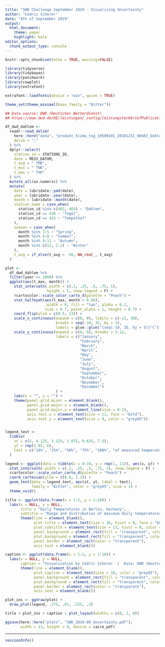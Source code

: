 ```yaml
---
title: "SWD Challenge September 2019 - Visualizing Uncertainty"
author: "Cedric Scherer"
date: "8th of September 2019"
output:
  html_document:
    theme: paper
    highlight: kate
editor_options: 
  chunk_output_type: console
---
```


```r
knitr::opts_chunk$set(echo = TRUE, warning=FALSE)
```

```r
library(tidyverse)
library(tidybayes)
library(patchwork)
library(cowplot)
library(extrafont)

extrafont::loadfonts(device = "win", quiet = TRUE)

theme_set(theme_minimal(base_family = "Bitter"))
```


```r
## Data source: DWD (Deutscher Wetterdienst)
## https://www.dwd.de/DE/leistungen/_config/leistungsteckbriefPublication.zip?view=nasPublication&nn=16102&imageFilePath=157242051950877752011408908330930139598321949458353665338080907323067407358570939094063695252196106887026681320814526060536595251033063153662108661981192575715848535028223489905255018373803265100435386215906807083067001006526258509883339654785117109676510167984069504119&download=true

df_dwd_dahlem <- 
  readr::read_delim(
    here::here("data", "produkt_klima_tag_19500101_20181231_00403_Dahlem.txt"), 
    delim = ";"
  ) %>% 
  dplyr::select(
    station_id = STATIONS_ID,
    date = MESS_DATUM, 
    t_avg = " TMK", 
    t_min = " TNK", 
    t_max = " TXK"
  ) %>% 
  mutate_all(as.numeric) %>% 
  mutate(
    date = lubridate::ymd(date),
    year = lubridate::year(date),
    month = lubridate::month(date),
    station_name = case_when(
      station_id %in% c(402, 403) ~ "Dahlem",
      station_id == 430 ~ "Tegel",
      station_id == 433 ~ "Tempelhof"
    ),
    season = case_when(
      month %in% 3:5 ~ "Spring",
      month %in% 6:8 ~ "Summer",
      month %in% 9:11 ~ "Autumn",
      month %in% c(12, 1:2) ~ "Winter"
    ),
    t_avg = if_else(t_avg < -50, NA_real_, t_avg)
  )
```


```r
plot <- 
  df_dwd_dahlem %>% 
  filter(year >= 2000) %>% 
  ggplot(aes(t_max, month)) +
    stat_intervalh(.width = c(.1, .25, .5, .75, 1), 
                   height = 5, show.legend = F) +
    rcartocolor::scale_color_carto_d(palette = "Peach") + 
    stat_halfeyeh(aes(t_max, month + 0.06), 
                  .width = 0, fill = "tan", alpha = 0.2, 
                  size = 0.7, point_alpha = 1, height = 0.7) +
    coord_flip(ylim = c(0.5, 13)) +
    scale_x_continuous(expand = c(0, 0), limits = c(-13, 38), 
                       breaks = seq(-10, 35, by = 5), 
                       labels = glue::glue("{seq(-10, 35, by = 5)}°C")) + 
    scale_y_continuous(expand = c(0, 0), breaks = 1:12,
                       labels = c("January", 
                                  "February",
                                  "March",
                                  "April",
                                  "May",
                                  "June",
                                  "July",
                                  "August",
                                  "September",
                                  "October",
                                  "November",
                                  "December")
                       ) +
    labs(x = "", y = "") +
    theme(panel.grid.minor = element_blank(),
          panel.grid.major.x = element_blank(),
          panel.grid.major.y = element_line(size = 0.1),
          axis.text.x = element_text(size = 11, face = "bold"),
          axis.text.y = element_text(size = 9, color = "grey65"))


legend_text <- 
  tibble(
    xt = c(5, 4.125, 3.125, 1.875, 0.625, 7.5),
    yt = rep(1.02, 6),
    text = c("10%", "25%", "50%", "75%", "100%", "of measured temperatures fall in this range")
  )

legend <- ggplot(data = tibble(x = 0:10, y = rep(1, 11)), aes(x, y)) + 
  stat_intervalh(.width = c(.1, .25, .5, .75, 1), show.legend = F) +
  rcartocolor::scale_color_carto_d(palette = "Peach") +
  coord_cartesian(ylim = c(0.9, 1.1)) +
  geom_text(data = legend_text, aes(xt, yt, label = text), 
            family = "Bitter", color = "grey65", size = 3) +
  theme_void()

title <- ggplot(data.frame(x = 1:2, y = 1:10)) +
  labs(x = NULL, y = NULL,
       title = "Daily Temperatures in Berlin, Germany",
       subtitle = "Range and distribution of maximum daily temperatures in Celsius per month from 2000 to 2018 measured in Berlin-Dahlem, Germany") +
       theme(line = element_blank(),
             plot.title = element_text(size = 26, hjust = 0, face = "bold", family = "Bitter"),
             plot.subtitle = element_text(size = 13, hjust = 0, color = "grey65"),
             panel.background = element_rect(fill = "transparent", color = "transparent"),
             plot.background = element_rect(fill = "transparent", color = "transparent"),
             panel.border = element_rect(color = "transparent"),
             axis.text = element_blank())

caption <- ggplot(data.frame(x = 1:2, y = 1:10)) +
  labs(x = NULL, y = NULL, 
       caption = "Visualization by Cédric Scherer  |  Data: DWD (Deutscher Wetterdienst)") +
       theme(line = element_blank(),
             plot.caption = element_text(size = 10, color = "grey65"),
             panel.background = element_rect(fill = "transparent", color = "transparent"),
             plot.background = element_rect(fill = "transparent", color = "transparent"),
             panel.border = element_rect(color = "transparent"),
             axis.text = element_blank())

plot_ins <- ggdraw(plot) +
  draw_plot(legend, .275, .01, .525, .3)

title + plot_ins + caption + plot_layout(widths = c(0, 1, 0))

ggsave(here::here("plots", "SWD_2019-09_Uncertainty.pdf"), 
       width = 13, height = 8, device = cairo_pdf)
```

***

```r
sessionInfo()
```
